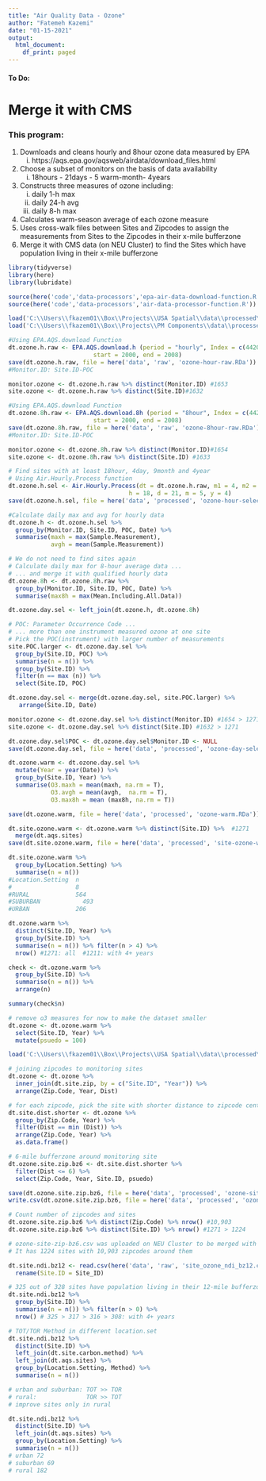 ```yaml
---
title: "Air Quality Data - Ozone"
author: "Fatemeh Kazemi"
date: "01-15-2021"
output:
  html_document:
    df_print: paged
---
```


#### To Do:
#      Merge it with CMS
###############################################################################

### This program:
  (1) Downloads and cleans hourly and 8hour ozone data measured by EPA
      i. https://aqs.epa.gov/aqsweb/airdata/download_files.html
  (2) Choose a subset of monitors on the basis of data availability
      i. 18hours - 21days - 5 warm-month- 4years
  (3) Constructs three measures of ozone including:
      i. daily 1-h max
      ii. daily 24-h avg
      iii. daily 8-h max
  (4) Calculates warm-season average of each ozone measure
  (5) Uses cross-walk files between Sites and Zipcodes to assign the measurements
      from Sites to the Zipcodes in their x-mile bufferzone
  (5) Merge it with CMS data (on NEU Cluster) to find the Sites which have
      population living in their x-mile bufferzone

```r
library(tidyverse)
library(here)
library(lubridate)
```

```r
source(here('code','data-processors','epa-air-data-download-function.R'))
source(here('code','data-processors','air-data-processor-function.R'))
```

```r
load('C:\\Users\\fkazem01\\Box\\Projects\\USA Spatial\\data\\processed\\state-region.RDa')
load('C:\\Users\\fkazem01\\Box\\Projects\\PM Components\\data\\processed\\aqs-sites.RDa')
```

```r
#Using EPA.AQS.download Function
dt.ozone.h.raw <- EPA.AQS.download.h (period = "hourly", Index = c(44201),
                        start = 2000, end = 2008)
save(dt.ozone.h.raw, file = here('data', 'raw', 'ozone-hour-raw.RDa'))
#Monitor.ID: Site.ID-POC

monitor.ozone <- dt.ozone.h.raw %>% distinct(Monitor.ID) #1653
site.ozone <- dt.ozone.h.raw %>% distinct(Site.ID)#1632
```

```r
#Using EPA.AQS.download Function
dt.ozone.8h.raw <- EPA.AQS.download.8h (period = "8hour", Index = c(44201),
                        start = 2000, end = 2008)
save(dt.ozone.8h.raw, file = here('data', 'raw', 'ozone-8hour-raw.RDa'))
#Monitor.ID: Site.ID-POC

monitor.ozone <- dt.ozone.8h.raw %>% distinct(Monitor.ID)#1654
site.ozone <- dt.ozone.8h.raw %>% distinct(Site.ID) #1633
```

```r
# Find sites with at least 18hour, 4day, 9month and 4year
# Using Air.Hourly.Process function
dt.ozone.h.sel <- Air.Hourly.Process(dt = dt.ozone.h.raw, m1 = 4, m2 = 9,
                                  h = 18, d = 21, m = 5, y = 4)
save(dt.ozone.h.sel, file = here('data', 'processed', 'ozone-hour-selected.RDa'))

#Calculate daily max and avg for hourly data
dt.ozone.h <- dt.ozone.h.sel %>% 
  group_by(Monitor.ID, Site.ID, POC, Date) %>% 
  summarise(maxh = max(Sample.Measurement),
            avgh = mean(Sample.Measurement))

# We do not need to find sites again
# Calculate daily max for 8-hour average data ...
# ... and merge it with qualified hourly data
dt.ozone.8h <- dt.ozone.8h.raw %>% 
  group_by(Monitor.ID, Site.ID, POC, Date) %>% 
  summarise(max8h = max(Mean.Including.All.Data))

dt.ozone.day.sel <- left_join(dt.ozone.h, dt.ozone.8h)

# POC: Parameter Occurrence Code ...
# ... more than one instrument measured ozone at one site
# Pick the POC(instrument) with larger number of measurements
site.POC.larger <- dt.ozone.day.sel %>% 
  group_by(Site.ID, POC) %>% 
  summarise(n = n()) %>% 
  group_by(Site.ID) %>% 
  filter(n == max (n)) %>% 
  select(Site.ID, POC)

dt.ozone.day.sel <- merge(dt.ozone.day.sel, site.POC.larger) %>% 
   arrange(Site.ID, Date)

monitor.ozone <- dt.ozone.day.sel %>% distinct(Monitor.ID) #1654 > 1271
site.ozone <- dt.ozone.day.sel %>% distinct(Site.ID) #1632 > 1271

dt.ozone.day.sel$POC <- dt.ozone.day.sel$Monitor.ID <- NULL
save(dt.ozone.day.sel, file = here('data', 'processed', 'ozone-day-selected.RDa'))
```

```r
dt.ozone.warm <- dt.ozone.day.sel %>% 
  mutate(Year = year(Date)) %>% 
  group_by(Site.ID, Year) %>% 
  summarise(O3.maxh = mean(maxh, na.rm = T),
            O3.avgh = mean(avgh,  na.rm = T),
            O3.max8h = mean (max8h, na.rm = T))

save(dt.ozone.warm, file = here('data', 'processed', 'ozone-warm.RDa'))

dt.site.ozone.warm <- dt.ozone.warm %>% distinct(Site.ID) %>%  #1271
  merge(dt.aqs.sites)
save(dt.site.ozone.warm, file = here('data', 'processed', 'site-ozone-warm.RDa'))

dt.site.ozone.warm %>% 
  group_by(Location.Setting) %>% 
  summarise(n = n())
#Location.Setting  n
#                  8			
#RURAL	           564			
#SUBURBAN	         493			
#URBAN	           206	

dt.ozone.warm %>% 
  distinct(Site.ID, Year) %>% 
  group_by(Site.ID) %>% 
  summarise(n = n()) %>% filter(n > 4) %>% 
  nrow() #1271: all  #1211: with 4+ years

check <- dt.ozone.warm %>% 
  group_by(Site.ID) %>% 
  summarise(n = n()) %>% 
  arrange(n)

summary(check$n)
```

```r
# remove o3 measures for now to make the dataset smaller
dt.ozone <- dt.ozone.warm %>% 
  select(Site.ID, Year) %>% 
  mutate(psuedo = 100)

load('C:\\Users\\fkazem01\\Box\\Projects\\USA Spatial\\data\\processed\\site-zip.RDa')

# joining zipcodes to monitoring sites
dt.ozone <- dt.ozone %>% 
  inner_join(dt.site.zip, by = c("Site.ID", "Year")) %>% 
  arrange(Zip.Code, Year, Dist)

# for each zipcode, pick the site with shorter distance to zipcode centroeid
dt.site.dist.shorter <- dt.ozone %>% 
  group_by(Zip.Code, Year) %>% 
  filter(Dist == min (Dist)) %>% 
  arrange(Zip.Code, Year) %>% 
  as.data.frame()

# 6-mile bufferzone around monitoring site
dt.ozone.site.zip.bz6 <- dt.site.dist.shorter %>% 
  filter(Dist <= 6) %>% 
  select(Zip.Code, Year, Site.ID, psuedo)

save(dt.ozone.site.zip.bz6, file = here('data', 'processed', 'ozone-site-zip-bz6.RDa'))
write.csv(dt.ozone.site.zip.bz6, file = here('data', 'processed', 'ozone-site-zip-bz6.csv'))

# Count number of zipcodes and sites
dt.ozone.site.zip.bz6 %>% distinct(Zip.Code) %>% nrow() #10,903
dt.ozone.site.zip.bz6 %>% distinct(Site.ID) %>% nrow() #1271 > 1224

# ozone-site-zip-bz6.csv was uploaded on NEU Cluster to be merged with CMS data
# It has 1224 sites with 10,903 zipcodes around them
```

```r
dt.site.ndi.bz12 <- read.csv(here('data', 'raw', 'site_ozone_ndi_bz12.csv')) %>% 
  rename(Site.ID = Site_ID)

# 325 out of 328 sites have population living in their 12-mile bufferzone
dt.site.ndi.bz12 %>% 
  group_by(Site.ID) %>% 
  summarise(n = n()) %>% filter(n > 0) %>% 
  nrow() # 325 > 317 > 316 > 308: with 4+ years

# TOT/TOR Method in different location.set
dt.site.ndi.bz12 %>% 
  distinct(Site.ID) %>% 
  left_join(dt.site.carbon.method) %>% 
  left_join(dt.aqs.sites) %>% 
  group_by(Location.Setting, Method) %>% 
  summarise(n = n())

# urban and suburban: TOT >> TOR
# rural:              TOR >> TOT
# improve sites only in rural

dt.site.ndi.bz12 %>% 
  distinct(Site.ID) %>% 
  left_join(dt.aqs.sites) %>% 
  group_by(Location.Setting) %>% 
  summarise(n = n())
# urban 72
# suburban 69
# rural 182
```
